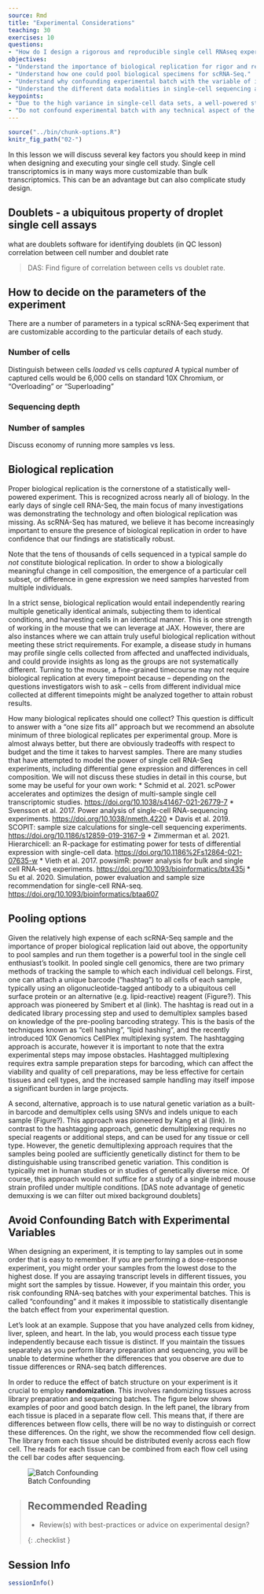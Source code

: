 ```yaml
---
source: Rmd
title: "Experimental Considerations"
teaching: 30
exercises: 10
questions:
- "How do I design a rigorous and reproducible single cell RNAseq experiment?"
objectives:
- "Understand the importance of biological replication for rigor and reproducibility."
- "Understand how one could pool biological specimens for scRNA-Seq."
- "Understand why confounding experimental batch with the variable of interest makes it impossible to disentangle the two."
- "Understand the different data modalities in single-cell sequencing and be able to select a modality to answer an experimental question."
keypoints:
- "Due to the high variance in single-cell data sets, a well-powered study with adequate biological replication is essential for rigor & reproducibility."
- "Do not confound experimental batch with any technical aspect of the experiment, i.e. sample pooling or flow cell assignment."
---
```


```r
source("../bin/chunk-options.R")
knitr_fig_path("02-")
```

In this lesson we will discuss several key factors you should keep in mind when designing and executing your single cell study. Single cell transcriptomics is in many ways more customizable than bulk transcriptomics. This can be an advantage but can also complicate study design.

## Doublets - a ubiquitous property of droplet single cell assays

what are doublets
software for identifying doublets (in QC lesson)
correlation between cell number and doublet rate

> DAS: Find figure of correlation between cells vs doublet rate.

## How to decide on the parameters of the experiment

There are a number of parameters in a typical scRNA-Seq experiment that are customizable according to the particular details of each study. 

### Number of cells

Distinguish between cells *loaded* vs cells *captured*
A typical number of captured cells would be 6,000 cells on standard 10X Chromium, or 
"Overloading" or "Superloading"

### Sequencing depth

### Number of samples

Discuss economy of running more samples vs less.


## Biological replication  

Proper biological replication is the cornerstone of a statistically well-powered experiment. This is recognized across nearly all of biology. In the early days of single cell RNA-Seq, the main focus of many investigations was demonstrating the technology and often biological replication was missing. As scRNA-Seq has matured, we believe it has become increasingly important to ensure the presence of biological replication in order to have confidence that our findings are statistically robust.

Note that the tens of thousands of cells sequenced in a typical sample do *not* constitute biological replication. In order to show a biologically meaningful change in cell composition, the emergence of a particular cell subset, or difference in gene expression we need samples harvested from multiple individuals.

In a strict sense, biological replication would entail independently rearing multiple genetically identical animals, subjecting them to identical conditions, and harvesting cells in an identical manner. This is one strength of working in the mouse that we can leverage at JAX. However, there are also instances where we can attain truly useful biological replication without meeting these strict requirements. For example, a disease study in humans may profile single cells collected from affected and unaffected individuals, and could provide insights as long as the groups are not systematically different. Turning to the mouse, a fine-grained timecourse may not require biological replication at every timepoint because -- depending on the questions investigators wish to ask -- cells from different individual mice collected at different timepoints might be analyzed together to attain robust results.

How many biological replicates should one collect? This question is difficult to answer with a "one size fits all" approach but we recommend an absolute minimum of three biological replicates per experimental group. More is almost always better, but there are obviously tradeoffs with respect to budget and the time it takes to harvest samples. There are many studies that have attempted to model the power of single cell RNA-Seq experiments, including differential gene expression and differences in cell composition. We will not discuss these studies in detail in this course, but some may be useful for your own work:
 * Schmid et al. 2021. scPower accelerates and optimizes the design of multi-sample single cell transcriptomic studies.  <https://doi.org/10.1038/s41467-021-26779-7>
 * Svensson et al. 2017. Power analysis of single-cell RNA-sequencing experiments. <https://doi.org/10.1038/nmeth.4220>
 * Davis et al. 2019. SCOPIT: sample size calculations for single-cell sequencing experiments. <https://doi.org/10.1186/s12859-019-3167-9>
 * Zimmerman et al. 2021. Hierarchicell: an R-package for estimating power for tests of differential expression with single-cell data. <https://doi.org/10.1186%2Fs12864-021-07635-w>
 * Vieth et al. 2017. powsimR: power analysis for bulk and single cell RNA-seq experiments. <https://doi.org/10.1093/bioinformatics/btx435j>
 * Su et al. 2020. Simulation, power evaluation and sample size recommendation for single-cell RNA-seq. <https://doi.org/10.1093/bioinformatics/btaa607>


## Pooling options  

Given the relatively high expense of each scRNA-Seq sample and the importance of proper biological replication laid out above, the opportunity to pool samples and run them together is a powerful tool in the single cell enthusiast's toolkit. 
In pooled single cell genomics, there are two primary methods of tracking the sample to which each individual cell belongs. First, one can attach a unique barcode ("hashtag") to all cells of each sample, typically using an oligonucleotide-tagged antibody to a ubiquitous cell surface protein or an alternative (e.g. lipid-reactive) reagent (Figure?). This approach was pioneered by Smibert et al (link). The hashtag is read out in a dedicated library processing step and used to demultiplex samples based on knowledge of the pre-pooling barcoding strategy. This is the basis of the techniques known as "cell hashing", "lipid hashing", and the recently introduced 10X Genomics CellPlex multiplexing system. The hashtagging approach is accurate, however it is important to note that the extra experimental steps may impose obstacles. Hashtagged multiplexing requires extra sample preparation steps for barcoding, which can affect the viability and quality of cell preparations, may be less effective for certain tissues and cell types, and the increased sample handling may itself impose a significant burden in large projects.

A second, alternative, approach is to use natural genetic variation as a built-in barcode and demultiplex cells using SNVs and indels unique to each sample (Figure?). This approach was pioneered by Kang et al (link). In contrast to the hashtagging approach, genetic demultiplexing requires no special reagents or additional steps, and can be used for any tissue or cell type. However, the genetic demultiplexing approach requires that the samples being pooled are sufficiently genetically distinct for them to be distinguishable using transcribed genetic variation. This condition is typically met in human studies or in studies of genetically diverse mice. Of course, this approach would not suffice for a study of a single inbred mouse strain profiled under multiple conditions.
[DAS note advantage of genetic demuxxing is we can filter out mixed background doublets]


## Avoid Confounding Batch with Experimental Variables

When designing an experiment, it is tempting to lay samples out in some order that is easy to remember. If you are performing a dose-response experiment, you might order your samples from the lowest dose to the highest dose. If you are assaying transcript levels in different tissues, you might sort the samples by tissue. However, if you maintain this order, you risk confounding RNA-seq batches with your experimental batches. This is called "confounding" and it makes it impossible to statistically disentangle the batch effect from your experimental question.

Let's look at an example. Suppose that you have analyzed cells from kidney, liver, spleen, and heart. In the lab, you would process each tissue type independently because each tissue is distinct. If you maintain the tissues separately as you perform library preparation and sequencing, you will be unable to determine whether the differences that you observe are due to tissue differences or RNA-seq batch differences. 

In order to reduce the effect of batch structure on your experiment is it crucial to employ **randomization**. This involves randomizing tissues across library preparation and sequencing batches. The figure below shows examples of poor and good batch design. In the left panel, the library from each tissue is placed in a separate flow cell. This means that, if there are differences between flow cells, there will be no way to distinguish or correct these differences. On the right, we show the recommended flow cell design. The library from each tissue should be distributed evenly across each flow cell. The reads for each tissue can be combined from each flow cell using the cell bar codes after sequencing.

![Batch Confounding](../fig/flow_cell_batch.png)


> ## Recommended Reading
>
> - Review(s) with best-practices or advice on experimental design?
>
{: .checklist }

## Session Info

```r
sessionInfo()
```
